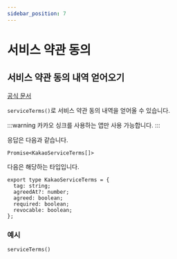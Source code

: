 ```yaml
---
sidebar_position: 7
---
```


# 서비스 약관 동의

## 서비스 약관 동의 내역 얻어오기

[공식 문서](https://developers.kakao.com/docs/latest/ko/kakaologin/ios#terms)

`serviceTerms()`로 서비스 약관 동의 내역을 얻어올 수 있습니다.

:::warning
카카오 싱크를 사용하는 앱만 사용 가능합니다.
:::

응답은 다음과 같습니다.

```tsx
Promise<KakaoServiceTerms[]>
```

다음은 해당하는 타입입니다.

```tsx
export type KakaoServiceTerms = {
  tag: string;
  agreedAt?: number;
  agreed: boolean;
  required: boolean;
  revocable: boolean;
};
```

### 예시

```tsx
serviceTerms()
```
